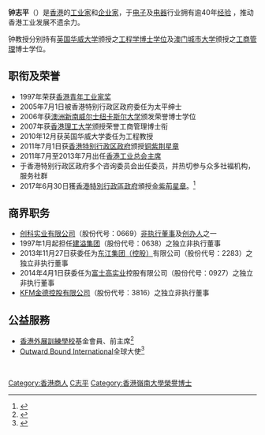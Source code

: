 {{BLPsources}}
'''钟志平'''{{GBSHK}}{{JP}}（{{lang-en|Chung Chi Ping Roy}}）是[[香港|香港]]的[[工业家|工业家]]和[[企业家|企业家]]，于[[电子|电子]]及[[电器|电器]]行业拥有逾40年[[经验|经验]] ，推动香港工业发展不遗余力。

钟教授分别持有[[英国|英国]][[华威大学|华威大学]]颁授之[[工程学|工程学]][[博士|博士]][[学位|学位]]及[[澳门城市大学|澳门城市大学]]颁授之[[工商管理|工商管理]]博士学位。

== 职衔及荣誉 ==
* 1997年荣获[[香港青年工业家奖|香港青年工业家奖]]
* 2005年7月1日被香港特别行政区政府委任为太平绅士
* 2006年获[[澳洲|澳洲]][[新南威尔士|新南威尔士]][[纽卡斯尔大学_(澳大利亚)|纽卡斯尔大学]]颁发荣誉博士学位
* 2007年获[[香港理工大学|香港理工大学]]颁授荣誉工商管理博士衔
* 2010年12月获英国华威大学委任为工程教授
* 2011年7月1日获[[香港特别行政区政府|香港特别行政区政府]]颁授[[铜紫荆星章|铜紫荆星章]]
* 2011年7月至2013年7月出任[[香港工业总会|香港工业总会]][[主席|主席]]
* 于香港特别行政区政府多个咨询委员会出任委员，并热切参与众多社褔机构，服务社群
* 2017年6月30日獲[[香港特別行政區政府|香港特別行政區政府]]頒授[[金紫荊星章|金紫荊星章]]。<ref>{{cite news|title=二○一七年授勳名單|url=http://gia.info.gov.hk/general/201706/30/P2017062900876_262112_1_1498740727459.pdf|publisher=[[香港特別行政區政府|香港特別行政區政府]]|date=2017-06-30|accessdate=2017-06-30}}</ref>

== 商界职务 ==
* [[创科实业|创科实业有限公司]]（股份代号：0669）[[非执行董事|非执行董事]]及[[创办人|创办人]]之一
* 1997年1月起担任[[建溢集团|建溢集团]]（股份代号：0638）之独立非执行董事
* 2013年11月27日获委任为[[东江集团（控股）|东江集团（控股）]]有限公司（股份代号：2283）之独立非执行董事
* 2014年4月1日获委任为[[富士高实业|富士高实业]]控股有限公司（股份代号：0927）之独立非执行董事
* [[KFM金德控股|KFM金德控股有限公司]]（股份代号：3816）之独立非执行董事

== 公益服務 ==
* [[香港外展訓練學校|香港外展訓練學校]]基金會員、前主席<ref>{{cite web |author1=香港外展訓練學校 |title=歷任主席 |url=https://zh.wikipedia.org/zh-hk/%E9%A6%99%E6%B8%AF%E5%A4%96%E5%B1%95%E8%A8%93%E7%B7%B4%E5%AD%B8%E6%A0%A1#%E6%AD%B7%E4%BB%BB%E4%B8%BB%E5%B8%AD}}</ref>
* [https://en.wikipedia.org/wiki/Outward_Bound Outward Bound International]全球大使<ref>{{cite web |author1=Outward Bound International |title=OB GLOBAL AMBASSADORS |url=https://www.outwardbound.net/global-ambassadors/ |website=OBI}}</ref>
<BR>

[[Category:香港商人|Category:香港商人]]
[[Category:鍾姓|C志平]]
[[Category:香港嶺南大學榮譽博士|Category:香港嶺南大學榮譽博士]]
